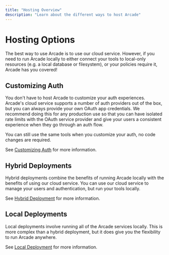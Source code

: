 ```yaml
---
title: "Hosting Overview"
description: "Learn about the different ways to host Arcade"
---
```


# Hosting Options

The best way to use Arcade is to use our cloud service.  However, if you need to run Arcade locally to either connect your tools to local-only resources (e.g. a local database or filesystem), or your policies require it, Arcade has you covered!

## Customizing Auth

You don't have to host Arcade to customize your auth experiences. Arcade's cloud service supports a number of auth providers out of the box, but you can always provide your own OAuth app credentials. We recommend doing this for any production use so that you can have isolated rate limits with the OAuth service provider and give your users a consistent experience when they go through an auth flow.

You can still use the same tools when you customize your auth, no code changes are required.

See [Customizing Auth](/home/auth-providers) for more information.

## Hybrid Deployments

Hybrid deployments combine the benefits of running Arcade locally with the benefits of using our cloud service.  You can use our cloud service to manage your users and authentication, but run your tools locally.

See [Hybrid Deployment](/home/hybrid-deployment/hybrid-worker) for more information.

## Local Deployments

Local deployments involve running all of the Arcade services locally.  This is more complex than a hybrid deployment, but it does give you the flexibility to run Arcade anywhere.

See [Local Deployment](/home/local-deployment/overview) for more information.
